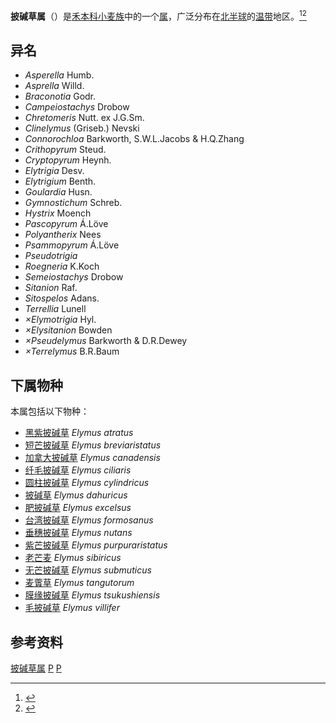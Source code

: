 {{Automatic taxobox
| taxon = Elymus
| image = Illustration Elytrigia repens0.jpg
| image_caption = [[偃麦草|偃麦草]]
| authority = [[L.|L.]], 1753
| subdivision_ranks = 种
| subdivision = 超过150种
}}
'''披碱草属'''（{{lang-xm|Elymus}}）是[[禾本科|禾本科]][[小麦族|小麦族]]中的一个[[属|属]]，广泛分布在[[北半球|北半球]]的[[温带|温带]]地区。<ref>{{Cite web|title=披碱草属 ''Elymus''（中国植物志）|url=http://www.iplant.cn/info/Elymus?t=z|access-date=2021-08-01|work=iPlant 植物智——植物物种信息系统|publisher=中国科学院植物研究所系统与进化植物学国家重点实验室|archive-date=2021-08-01|archive-url=https://web.archive.org/web/20210801132916/http://www.iplant.cn/info/Elymus?t=z|dead-url=no}}</ref><ref>{{Cite web|title=披鹼草屬 ''Elymus''|url=https://taibnet.sinica.edu.tw/chi/taibnet_species_list.php?D2=name&D3=beginning&T1=Elymus|access-date=2021-08-01|work=臺灣物種名錄|publisher=中央研究院數位文化中心；中央研究院生物多樣性研究中心|archive-date=2021-08-01|archive-url=https://web.archive.org/web/20210801132917/https://taibnet.sinica.edu.tw/chi/taibnet_species_list.php?D2=name&D3=beginning&T1=Elymus|dead-url=no}}</ref>

==异名==

* ''Asperella'' Humb.
* ''Asprella'' Willd.
* ''Braconotia'' Godr.
* ''Campeiostachys'' Drobow
* ''Chretomeris'' Nutt. ex J.G.Sm.
* ''Clinelymus'' (Griseb.) Nevski
* ''Connorochloa'' Barkworth, S.W.L.Jacobs & H.Q.Zhang
* ''Crithopyrum'' Steud.
* ''Cryptopyrum'' Heynh.
* ''Elytrigia'' Desv.
* ''Elytrigium'' Benth.
* ''Goulardia'' Husn.
* ''Gymnostichum'' Schreb.
* ''Hystrix'' Moench
* ''Pascopyrum'' Á.Löve
* ''Polyantherix'' Nees
* ''Psammopyrum'' Á.Löve
* ''Pseudotrigia''
* ''Roegneria'' K.Koch
* ''Semeiostachys'' Drobow
* ''Sitanion'' Raf.
* ''Sitospelos'' Adans.
* ''Terrellia'' Lunell
* ''×Elymotrigia'' Hyl.
* ''×Elysitanion'' Bowden
* ''×Pseudelymus'' Barkworth & D.R.Dewey
* ''×Terrelymus'' B.R.Baum

==下属物种==
本属包括以下物种：
* [[黑紫披碱草|黑紫披碱草]] ''Elymus atratus''
* [[短芒披碱草|短芒披碱草]] ''Elymus breviaristatus''
* [[加拿大披碱草|加拿大披碱草]] ''Elymus canadensis''
* [[纤毛披碱草|纤毛披碱草]] ''Elymus ciliaris''
* [[圆柱披碱草|圆柱披碱草]] ''Elymus cylindricus''
* [[披碱草|披碱草]] ''Elymus dahuricus''
* [[肥披碱草|肥披碱草]] ''Elymus excelsus''
* [[台湾披碱草|台湾披碱草]] ''Elymus formosanus''
* [[垂穗披碱草|垂穗披碱草]] ''Elymus nutans''
* [[紫芒披碱草|紫芒披碱草]] ''Elymus purpuraristatus''
* [[老芒麦|老芒麦]] ''Elymus sibiricus''
* [[无芒披碱草|无芒披碱草]] ''Elymus submuticus''
* [[麦薲草|麦薲草]] ''Elymus tangutorum''
* [[膜缘披碱草|膜缘披碱草]] ''Elymus tsukushiensis''
* [[毛披碱草|毛披碱草]] ''Elymus villifer''

==参考资料==
{{Reflist}}

{{Taxonbar|from=Q1072892}}

[[Category:披碱草属|]]
[[Category:卡尔·林奈命名的生物分类|P]]
[[Category:_1753年描述的分类群|P]]